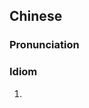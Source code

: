 {{also|酸甜苦辣咸}}
==Chinese==
{{zh-forms|s=酸甜苦辣咸}}

===Pronunciation===
{{zh-pron
|m=suāntiánkǔlàxián
|c=syun1 tim4 fu2 laat6 haam4
|cat=cy
}}

===Idiom===
{{zh-idiom}}

# {{zh-synonym|酸甜苦辣}}